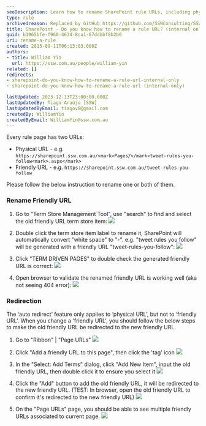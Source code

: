 ```yaml
---
seoDescription: Learn how to rename SharePoint rule URLs, including physical and friendly URLs, with step-by-step instructions.
type: rule
archivedreason: Replaced by GitHub https://github.com/SSWConsulting/SSW.Rules.Content/wiki/How-to-Rename-Rules
title: SharePoint - Do you know how to rename a rule URL? (internal only)
guid: b1965bfe-f960-463d-8ca1-67ddbbf8b2b0
uri: rename-a-rule
created: 2015-09-11T06:13:03.000Z
authors:
- title: William Yin
  url: https://ssw.com.au/people/william-yin
related: []
redirects:
- sharepoint-do-you-know-how-to-rename-a-rule-url-internal-only
- sharepoint-do-you-know-how-to-rename-a-rule-url-(internal-only)

lastUpdated: 2023-12-13T23:00:00.000Z
lastUpdatedBy: Tiago Araújo [SSW]
lastUpdatedByEmail: tiagov8@gmail.com
createdBy: WilliamYin
createdByEmail: WilliamYin@ssw.com.au
---
```


Every rule page has two URLs:

* Physical URL - e.g. `https://sharepoint.ssw.com.au/<mark>Pages/</mark>tweet-rules-you-follow<mark>.aspx</mark>`
* Friendly URL - e.g. `https://sharepoint.ssw.com.au/tweet-rules-you-follow`

Please follow the below instruction to rename one or both of them.
### Rename Friendly URL

1. Go to "Term Store Management Tool", use "search" to find and select the old friendly URL term store item:
![](/uploads/rules/rename-a-rule/find-friendly-url-item.jpg)

2. Double click the term store item label to rename it, SharePoint will automatically convert "white space" to "-". e.g. "tweet rules you follow" will be generated with a friendly URL "tweet-rules-you-follow":
![](/uploads/rules/rename-a-rule/rename-term-store-item.jpg)

3. Click "TERM DRIVEN PAGES" to double check the generated friendly URL is correct:
![](/uploads/rules/rename-a-rule/check-generated-friendly-url.jpg)

4. Open browser to validate the renamed friendly URL is working well (aka not seeing 404 error):
![](/uploads/rules/rename-a-rule/validate-friendly-url-in-browser.jpg)

### Redirection

The ‘auto redirect’ feature only applies to ‘physical URL’, but not to ‘friendly URL’.
When you change a 'friendly URL',  you should follow the below steps to make the old friendly URL be redirected to the new friendly URL.

1. Go to "Ribbon" | "Page URLs"
![](/uploads/rules/rename-a-rule/redirection01.png)

2. Click "Add  a friendly URL to this page", then click the 'tag' icon
![](/uploads/rules/rename-a-rule/redirection02.png)

3. In the "Select: Add Terms" dialog, click "Add New Item", input the old friendly URL, then double click it to ensure you select it
![](/uploads/rules/rename-a-rule/redirection03.png)

4. Click the "Add" button to add the old friendly URL, it will be redirected to the new friendly URL. (TEST: In browser, open the old friendly URL to confirm it's redirected to the new friendly URL)
![](/uploads/rules/rename-a-rule/redirection04.png)

5. On the "Page URLs" page, you should be able to see multiple friendly URLs associated to current page.
![](/uploads/rules/rename-a-rule/redirection05.png)
